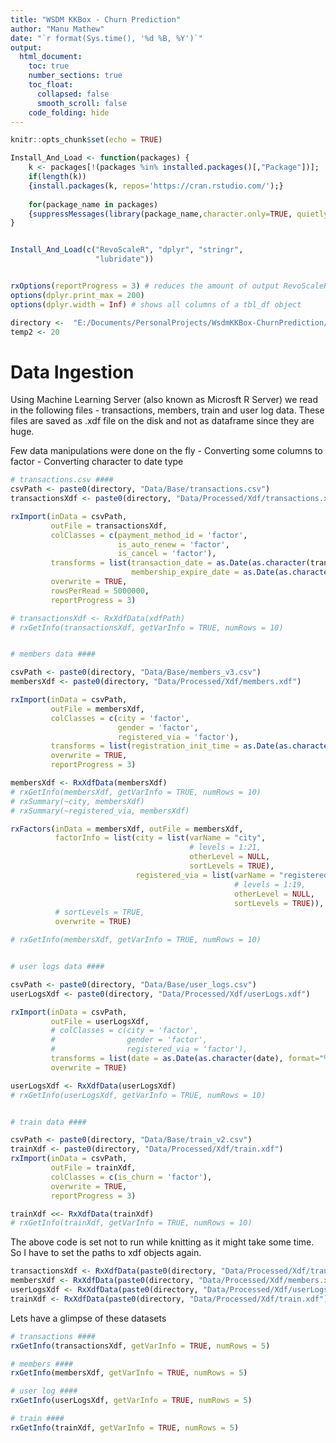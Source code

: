 ```yaml
---
title: "WSDM KKBox - Churn Prediction"
author: "Manu Mathew"
date: "`r format(Sys.time(), '%d %B, %Y')`"
output:
  html_document:
    toc: true
    number_sections: true
    toc_float:
      collapsed: false
      smooth_scroll: false
    code_folding: hide
---
```


```r
knitr::opts_chunk$set(echo = TRUE)

Install_And_Load <- function(packages) {
    k <- packages[!(packages %in% installed.packages()[,"Package"])];
    if(length(k))
    {install.packages(k, repos='https://cran.rstudio.com/');}
    
    for(package_name in packages)
    {suppressMessages(library(package_name,character.only=TRUE, quietly = TRUE));}
}


Install_And_Load(c("RevoScaleR", "dplyr", "stringr",
                   "lubridate"))


rxOptions(reportProgress = 3) # reduces the amount of output RevoScaleR produces
options(dplyr.print_max = 200)
options(dplyr.width = Inf) # shows all columns of a tbl_df object

directory <-  "E:/Documents/PersonalProjects/WsdmKKBox-ChurnPrediction/"
temp2 <- 20

```

# Data Ingestion 

Using Machine Learning Server (also known as Microsft R Server) we read in the following files - transactions, members, train and user log data. These files are saved as .xdf file on the disk and not as dataframe since they are huge. 

Few data manipulations were done on the fly
- Converting some columns to factor
- Converting character to date type

```r

# transactions.csv ####
csvPath <- paste0(directory, "Data/Base/transactions.csv") 
transactionsXdf <- paste0(directory, "Data/Processed/Xdf/transactions.xdf")

rxImport(inData = csvPath,
         outFile = transactionsXdf,
         colClasses = c(payment_method_id = 'factor',
                        is_auto_renew = 'factor',
                        is_cancel = 'factor'),
         transforms = list(transaction_date = as.Date(as.character(transaction_date), format="%Y%m%d"),
                           membership_expire_date = as.Date(as.character(membership_expire_date), format="%Y%m%d")),
         overwrite = TRUE,
         rowsPerRead = 5000000,
         reportProgress = 3)

# transactionsXdf <- RxXdfData(xdfPath)
# rxGetInfo(transactionsXdf, getVarInfo = TRUE, numRows = 10)


# members data ####

csvPath <- paste0(directory, "Data/Base/members_v3.csv")
membersXdf <- paste0(directory, "Data/Processed/Xdf/members.xdf")

rxImport(inData = csvPath,
         outFile = membersXdf,
         colClasses = c(city = 'factor',
                        gender = 'factor',
                        registered_via = 'factor'),
         transforms = list(registration_init_time = as.Date(as.character(registration_init_time), format="%Y%m%d")),
         overwrite = TRUE, 
         reportProgress = 3)

membersXdf <- RxXdfData(membersXdf)
# rxGetInfo(membersXdf, getVarInfo = TRUE, numRows = 10)
# rxSummary(~city, membersXdf)
# rxSummary(~registered_via, membersXdf)

rxFactors(inData = membersXdf, outFile = membersXdf,
          factorInfo = list(city = list(varName = "city",
                                        # levels = 1:21, 
                                        otherLevel = NULL,
                                        sortLevels = TRUE),
                            registered_via = list(varName = "registered_via",
                                                  # levels = 1:19, 
                                                  otherLevel = NULL,
                                                  sortLevels = TRUE)),
          # sortLevels = TRUE,
          overwrite = TRUE)

# rxGetInfo(membersXdf, getVarInfo = TRUE, numRows = 10)


# user logs data ####

csvPath <- paste0(directory, "Data/Base/user_logs.csv")
userLogsXdf <- paste0(directory, "Data/Processed/Xdf/userLogs.xdf")

rxImport(inData = csvPath,
         outFile = userLogsXdf,
         # colClasses = c(city = 'factor',
         #                gender = 'factor',
         #                registered_via = 'factor'),
         transforms = list(date = as.Date(as.character(date), format="%Y%m%d")),
         overwrite = TRUE)

userLogsXdf <- RxXdfData(userLogsXdf)
# rxGetInfo(userLogsXdf, getVarInfo = TRUE, numRows = 10)


# train data ####

csvPath <- paste0(directory, "Data/Base/train_v2.csv")
trainXdf <- paste0(directory, "Data/Processed/Xdf/train.xdf")
rxImport(inData = csvPath,
         outFile = trainXdf,
         colClasses = c(is_churn = 'factor'),
         overwrite = TRUE, 
         reportProgress = 3)

trainXdf <<- RxXdfData(trainXdf)
# rxGetInfo(trainXdf, getVarInfo = TRUE, numRows = 10)


```


The above code is set not to run while knitting as it might take some time. So I have to set the paths to xdf objects again.
```r
transactionsXdf <- RxXdfData(paste0(directory, "Data/Processed/Xdf/transactions.xdf"))
membersXdf <- RxXdfData(paste0(directory, "Data/Processed/Xdf/members.xdf"))
userLogsXdf <- RxXdfData(paste0(directory, "Data/Processed/Xdf/userLogs.xdf"))
trainXdf <- RxXdfData(paste0(directory, "Data/Processed/Xdf/train.xdf"))

```


Lets have a glimpse of these datasets

```r
# transactions ####
rxGetInfo(transactionsXdf, getVarInfo = TRUE, numRows = 5)

# members ####
rxGetInfo(membersXdf, getVarInfo = TRUE, numRows = 5)

# user log ####
rxGetInfo(userLogsXdf, getVarInfo = TRUE, numRows = 5)

# train ####
rxGetInfo(trainXdf, getVarInfo = TRUE, numRows = 5)

```


